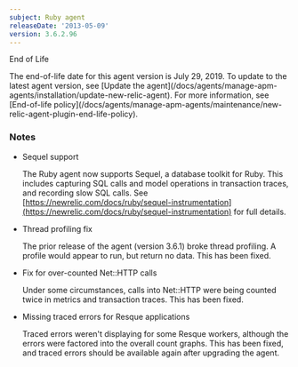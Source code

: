```yaml
---
subject: Ruby agent
releaseDate: '2013-05-09'
version: 3.6.2.96
---
```


End of Life

<Callout variant="important">
  The end-of-life date for this agent version is July 29, 2019. To update to the latest agent version, see [Update the agent](/docs/agents/manage-apm-agents/installation/update-new-relic-agent). For more information, see [End-of-life policy](/docs/agents/manage-apm-agents/maintenance/new-relic-agent-plugin-end-life-policy).
</Callout>

### Notes

* Sequel support

  The Ruby agent now supports Sequel, a database toolkit for Ruby. This includes capturing SQL calls and model operations in transaction traces, and recording slow SQL calls. See [https://newrelic.com/docs/ruby/sequel-instrumentation](https://newrelic.com/docs/ruby/sequel-instrumentation) for full details.
* Thread profiling fix

  The prior release of the agent (version 3.6.1) broke thread profiling. A profile would appear to run, but return no data. This has been fixed.
* Fix for over-counted Net::HTTP calls

  Under some circumstances, calls into Net::HTTP were being counted twice in metrics and transaction traces. This has been fixed.
* Missing traced errors for Resque applications

  Traced errors weren't displaying for some Resque workers, although the errors were factored into the overall count graphs. This has been fixed, and traced errors should be available again after upgrading the agent.
